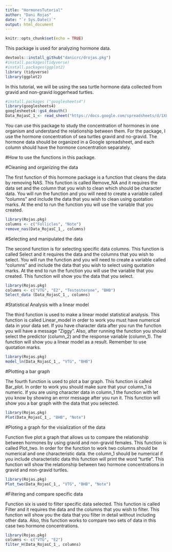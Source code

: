 ```yaml
---
title: "HormonesTutorial"
author: "Dani Rojas"
date: "`r Sys.Date()`"
output: html_document
---
```


```r
knitr::opts_chunk$set(echo = TRUE)
```

This package is used for analyzing hormone data.

```r
devtools::install_github("danicrc/drojas.pkg")
#install.packages(tidyverse)
#install.packages(ggplot2)
library (tidyverse)
library(ggplot2)
```

In this tutorial, we will be using the sea turtle hormone data collected from gravid and non-gravid loggerhead turtles.

```r
#install.packages ("googlesheets4")
library(googlesheets4)
googlesheets4::gs4_deauth()
Data_RojasC_1_<- read_sheet("https://docs.google.com/spreadsheets/d/1X8VwD7pLS437uzxXK2OaZDiklGRgoYlYfCu3BsmlO5s/edit?usp=sharing")
```

You can use this package to study the concentration of hormones in one organism and understand the relationship between them. For the package, I use the hormone concentration of sea turtles gravid and no-gravid. The hormone data should be organized in a Google spreadsheet, and each column should have the hormone concentration separately.

#How to use the functions in this package.

#Cleaning and organizing the data

The first function of this hormone package is a function that cleans the data by removing NAS. This function is called Remove_NA and it requires the data set and the column that you wish to clean which should be character data. You will run the function and you will need to create a variable called "columns" and include the data that you wish to clean using quotation marks. At the end to run the function you will use the variable that you created. 


```r
library(Rojas.pkg)
columns <- c("Follicles", "Note")
remove_nas(Data_RojasC_1_, columns)
```

#Selecting and manipulated the data 

The second function is for selecting specific data columns. This function is called Select and it requires the data and the columns that you wish to select. You will run the function and you will need to create a variable called "columns" and include the data that you wish to select using quotation marks. At the end to run the function you will use the variable that you created. This function will show you the data that you select. 

```r
library(Rojas.pkg)
columns <- c("VTG", "E2", "Testosterone", "BHB")
Select_data (Data_RojasC_1_, columns)
```

#Statistical Analysis with a linear model

The third function is used to make a linear model statistical analysis. This function is called Linear_model in order to work you must have numerical data in your data set. If you have character data after you run the function you will have a message "Ziggy". Also, after running the function you should select the predictor (column_2) and the response variable (column_1). The function will show you a linear model as a result. Remember to use quotation marks.  

```r
library(Rojas.pkg)
model_ln(Data_RojasC_1_, "VTG", "BHB")
```

#Plotting a bar graph

The fourth function is used to plot a bar graph. This function is called Bar_plot. In order to work you should make sure that your column_1 is numeric. If you are using character data in column_1 the function with let you know by showing an error message after you run it. This function will show you a bar graph with the data that you selected. 

```r
library(Rojas.pkg)
Plot(Data_RojasC_1_, "BHB", "Note")
```

#Ploting a graph for the visialization of the data

Function five plot a graph that allows us to compare the relationship between hormones by using gravid and non-gravid females. This function is called Plot_two. In order for the function to work two columns should be numerical and one characteristic data. the column_1 should be numerical if you include characteristic data this function will print the word "turtle". This function will show the relationship between two hormone concentrations in gravid and non-gravid turtles.  

```r
library(Rojas.pkg)
Plot_two(Data_RojasC_1_, "VTG", "BHB", "Note")
```

#Filtering and compare specific data

Function six is used to filter specific data selected. This function is called Filter and it requires the data and the columns that you wish to filter. This function will show you the data that you filter in detail without including other data. Also, this function works to compare two sets of data in this case two hormone concentrations. 

```r
library(Rojas.pkg)
columns <- c("VTG", "E2")
filter_H(Data_RojasC_1_, columns)
```